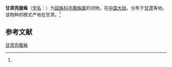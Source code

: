 {{Speciesbox
| name = 甘肃亮腹蛛
| status = 
| status_system = 
| image = 
| genus = Singa
| species = kansuensis
| authority = (Schenkel, 1937)<ref name='id13742'>{{cite web| url =http://www.bioinfo.cn/db05/BjdwSpecies.php?action=view&id=13742| title =甘肃亮腹蛛| work =《中国动物物种编目数据库》| publisher =中国科学院微生物研究所| author =中国科学院动物研究所| accessdate =2009-04-28| deadurl =yes| archiveurl =https://web.archive.org/web/20160305072858/http://www.bioinfo.cn/db05/BjdwSpecies.php?action=view&id=13742| archivedate =2016-03-05}}</ref>
}}

'''甘肃亮腹蛛'''（[[学名|学名]]：{{lang|la|''Singa kansuensis''}}）为[[园蛛科|园蛛科]][[亮腹蛛属|亮腹蛛属]]的动物。在[[中国大陆|中国大陆]]，分布于[[甘肃|甘肃]]等地。该物种的模式产地在甘肃。<ref name='id13742'/>

== 参考文献 ==
{{reflist}}

{{Wikispecies|Singa kansuensis}}
{{Taxonbar|from=Q5211902}}

[[Category:亮腹蛛属|甘肃亮腹蛛]]


{{蜘蛛小作品}}